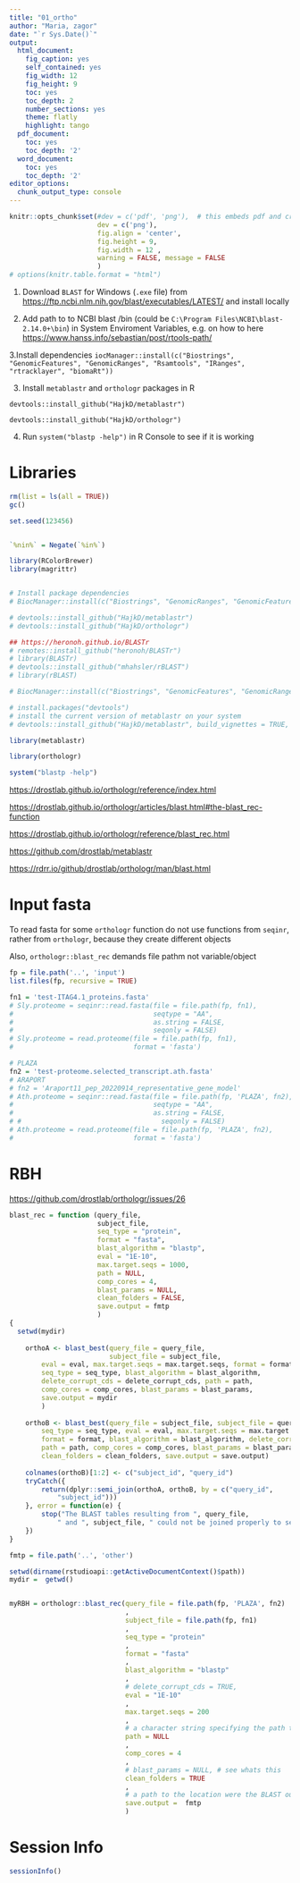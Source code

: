 ```yaml
---
title: "01_ortho"
author: "Maria, zagor"
date: "`r Sys.Date()`"
output:
  html_document:
    fig_caption: yes
    self_contained: yes
    fig_width: 12
    fig_height: 9
    toc: yes
    toc_depth: 2
    number_sections: yes
    theme: flatly
    highlight: tango
  pdf_document:
    toc: yes
    toc_depth: '2'
  word_document:
    toc: yes
    toc_depth: '2'
editor_options:
  chunk_output_type: console
---
```



```r
knitr::opts_chunk$set(#dev = c('pdf', 'png'),  # this embeds pdf and crates scrolable blocks
                      dev = c('png'), 
                      fig.align = 'center', 
                      fig.height = 9, 
                      fig.width = 12 ,
                      warning = FALSE, message = FALSE
                      )
# options(knitr.table.format = "html")

```


1. Download ```BLAST``` for Windows (```.exe``` file) from <https://ftp.ncbi.nlm.nih.gov/blast/executables/LATEST/> and install locally

2. Add path to to NCBI blast /bin (could be ```C:\Program Files\NCBI\blast-2.14.0+\bin```) in System Enviroment Variables, e.g. on how to here <https://www.hanss.info/sebastian/post/rtools-path/>

3.Install dependencies ```iocManager::install(c("Biostrings", "GenomicFeatures", "GenomicRanges", "Rsamtools", "IRanges", "rtracklayer", "biomaRt"))```

3. Install ```metablastr``` and ```orthologr``` packages in R

```
devtools::install_github("HajkD/metablastr")

devtools::install_github("HajkD/orthologr")
```


4. Run ```system("blastp -help")``` in R Console to see if it is working



# Libraries

```r

rm(list = ls(all = TRUE))
gc()

set.seed(123456)


`%nin%` = Negate(`%in%`)

library(RColorBrewer)
library(magrittr)


# Install package dependencies
# BiocManager::install(c("Biostrings", "GenomicRanges", "GenomicFeatures", "Rsamtools", "rtracklayer"))

# devtools::install_github("HajkD/metablastr")
# devtools::install_github("HajkD/orthologr")

## https://heronoh.github.io/BLASTr
# remotes::install_github("heronoh/BLASTr")
# library(BLASTr)
# devtools::install_github("mhahsler/rBLAST")
# library(rBLAST)

# BiocManager::install(c("Biostrings", "GenomicFeatures", "GenomicRanges", "Rsamtools", "IRanges", "rtracklayer", "biomaRt"))

# install.packages("devtools")
# install the current version of metablastr on your system
# devtools::install_github("HajkD/metablastr", build_vignettes = TRUE, dependencies = TRUE)

library(metablastr)

library(orthologr)

system("blastp -help")

```

<https://drostlab.github.io/orthologr/reference/index.html>

<https://drostlab.github.io/orthologr/articles/blast.html#the-blast_rec-function>

<https://drostlab.github.io/orthologr/reference/blast_rec.html>

<https://github.com/drostlab/metablastr>

<https://rdrr.io/github/drostlab/orthologr/man/blast.html>








# Input fasta

To read fasta for some ```orthologr``` function do not use functions from ```seqinr```, rather from ```orthologr```, because they create different objects

Also, ```orthologr::blast_rec``` demands file pathm not variable/object

```r

fp = file.path('..', 'input')
list.files(fp, recursive = TRUE)

fn1 = 'test-ITAG4.1_proteins.fasta'
# Sly.proteome = seqinr::read.fasta(file = file.path(fp, fn1),
#                                   seqtype = "AA", 
#                                   as.string = FALSE, 
#                                   seqonly = FALSE)
# Sly.proteome = read.proteome(file = file.path(fp, fn1),
#                              format = 'fasta')

# PLAZA
fn2 = 'test-proteome.selected_transcript.ath.fasta'
# ARAPORT
# fn2 = 'Araport11_pep_20220914_representative_gene_model'
# Ath.proteome = seqinr::read.fasta(file = file.path(fp, 'PLAZA', fn2),
#                                   seqtype = "AA", 
#                                   as.string = FALSE, 
# #                                   seqonly = FALSE)
# Ath.proteome = read.proteome(file = file.path(fp, 'PLAZA', fn2),
#                              format = 'fasta')

```
 
# RBH

<https://github.com/drostlab/orthologr/issues/26>

```r

blast_rec = function (query_file, 
                      subject_file, 
                      seq_type = "protein", 
                      format = "fasta", 
                      blast_algorithm = "blastp", 
                      eval = "1E-10", 
                      max.target.seqs = 1000, 
                      path = NULL, 
                      comp_cores = 4, 
                      blast_params = NULL, 
                      clean_folders = FALSE, 
                      save.output = fmtp
                      ) 
{
  setwd(mydir)
  
    orthoA <- blast_best(query_file = query_file,
                         subject_file = subject_file, 
        eval = eval, max.target.seqs = max.target.seqs, format = format, 
        seq_type = seq_type, blast_algorithm = blast_algorithm, 
        delete_corrupt_cds = delete_corrupt_cds, path = path, 
        comp_cores = comp_cores, blast_params = blast_params, 
        save.output = mydir
        )
    
    orthoB <- blast_best(query_file = subject_file, subject_file = query_file, 
        seq_type = seq_type, eval = eval, max.target.seqs = max.target.seqs, 
        format = format, blast_algorithm = blast_algorithm, delete_corrupt_cds = delete_corrupt_cds, 
        path = path, comp_cores = comp_cores, blast_params = blast_params, 
        clean_folders = clean_folders, save.output = save.output)
    
    colnames(orthoB)[1:2] <- c("subject_id", "query_id")
    tryCatch({
        return(dplyr::semi_join(orthoA, orthoB, by = c("query_id", 
            "subject_id")))
    }, error = function(e) {
        stop("The BLAST tables resulting from ", query_file, 
            " and ", subject_file, " could not be joined properly to select only the reciprocal best hits.")
    })
}

```


```r

fmtp = file.path('..', 'other')

setwd(dirname(rstudioapi::getActiveDocumentContext()$path))
mydir =  getwd()


myRBH = orthologr::blast_rec(query_file = file.path(fp, 'PLAZA', fn2)
                             ,
                             subject_file = file.path(fp, fn1)
                             ,
                             seq_type = "protein"
                             ,
                             format = "fasta"
                             ,
                             blast_algorithm = "blastp"
                             ,
                             # delete_corrupt_cds = TRUE,
                             eval = "1E-10"
                             ,  
                             max.target.seqs = 200
                             ,
                             # a character string specifying the path to the BLAST program (in case you don't use the default path)
                             path = NULL
                             , 
                             comp_cores = 4
                             ,
                             # blast_params = NULL, # see whats this
                             clean_folders = TRUE
                             ,
                             # a path to the location were the BLAST output shall be stored. E.g. save.output = getwd() to store it in the current working directory, or save.output = file.path(put,your,path,here).
                             save.output =  fmtp
                             )


```


# Session Info

```r

sessionInfo()


```



